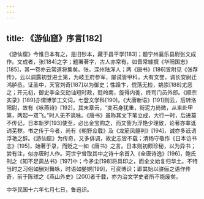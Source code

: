 ```yaml
---
---
---
```

title: 《游仙窟》序言[182]
---




《游仙窟》今惟日本有之，是旧钞本，藏于昌平学[183]；题宁州襄乐县尉张文成作。文成者，张[184]之字；题署著字，古人亦常有，如晋常璩撰《华阳国志》[185]，其一卷亦云常道将集矣。张，深州陆浑人；两《唐书》[186]皆附见《张荐传》，云以调露初登进士第，为岐王府参军，屡试皆甲科，大有文誉，调长安尉迁鸿胪丞。证圣中，天官刘奇[187]以为御史；性躁卞，傥荡无检，姚崇[188]尤恶之；开元初，御史李全交劾讪短时政，贬岭南，旋得内徙，终司门员外郎。《顺宗实录》[189]亦谓博学工文词，七登文学科[190]。《大唐新语》[191]则云，后转洛阳尉，故有《咏燕诗》[192]，其末章云，“变石身犹重，衔泥力尚微，从来赴甲第，两起一双飞。”时人无不讽咏。《唐书》虽称其文下笔立成，大行一时，后进莫不传记，日本新罗[193]使至，必出金宝购之，而又訾为浮艳少理致，论著亦率诋诮芜秽。书之传于今者，尚有《朝野佥载》及《龙筋凤髓判》[194]，诚亦多诋诮浮艳之辞。《游仙窟》为传奇，又多俳调，故史志皆不载；清杨守敬作《日本访书志》[195]，始著于录，而贬之一如《唐书》之言。日本则初颇珍秘，以为异书；尝有注，似亦唐时人作。河世宁曾取其中之诗十余首入《全唐诗逸》[196]，鲍氏刊之《知不足斋丛书》[197]中；今矛尘[198]将具印之，而全文始复归华土。不特当时之习俗如酬对舞咏，时语如嫈嫇[199]，可资博识；即其始以骈俪之语作传奇，前于陈球之《燕山外史》[200]者千载，亦为治文学史者所不能废矣。

中华民国十六年七月七日，鲁迅识。